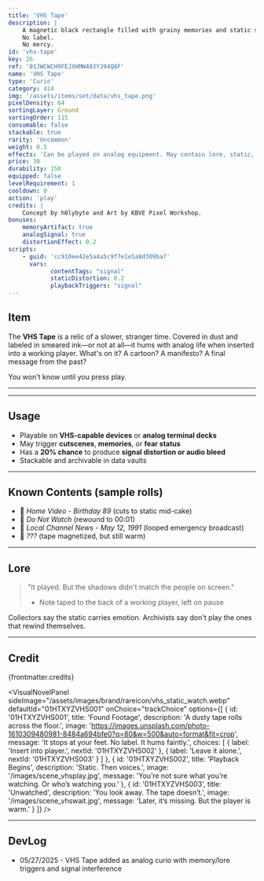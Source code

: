 ```yaml
---
title: 'VHS Tape'
description: | 
    A magnetic black rectangle filled with grainy memories and static secrets.
    No label.
    No mercy.
id: 'vhs-tape'
key: 26
ref: '01JWCWCH9FEJXHMW48JYJ94Q8F'
name: 'VHS Tape'
type: 'Curio'
category: 414
img: '/assets/items/set/data/vhs_tape.png'
pixelDensity: 64
sortingLayer: Ground
sortingOrder: 115
consumable: false
stackable: true
rarity: 'Uncommon'
weight: 0.5
effects: 'Can be played on analog equipment. May contain lore, static, or psychological interference.'
price: 30
durability: 150
equipped: false
levelRequirement: 1
cooldown: 0
action: 'play'
credits: |
    Concept by h0lybyte and Art by KBVE Pixel Workshop.
bonuses:
    memoryArtifact: true
    analogSignal: true
    distortionEffect: 0.2
scripts:
    - guid: 'cc910ee42e5a4a5c9f7e1e5a8d309ba7'
      vars:
            contentTags: "signal"
            staticDistortion: 0.2
            playbackTriggers: "signal"
---
```



## Item

The **VHS Tape** is a relic of a slower, stranger time.
Covered in dust and labeled in smeared ink—or not at all—it hums with analog life when inserted into a working player.
What's on it? A cartoon? A manifesto? 
A final message from the past?

You won't know until you press play.

---

<ItemDBPanel data={frontmatter} />

---
<Adsense />

## Usage

- Playable on **VHS-capable devices** or **analog terminal decks**  
- May trigger **cutscenes**, **memories**, or **fear status**  
- Has a **20% chance** to produce **signal distortion or audio bleed**  
- Stackable and archivable in data vaults

---

## Known Contents (sample rolls)

- 🔹 *Home Video - Birthday 89* (cuts to static mid-cake)  
- 🔹 *Do Not Watch* (rewound to 00:01)  
- 🔹 *Local Channel News - May 12, 1991* (looped emergency broadcast)  
- 🔹 *???* (tape magnetized, but still warm)

---

## Lore

> "It played. But the shadows didn't match the people on screen."
> - Note taped to the back of a working player, left on pause

Collectors say the static carries emotion. Archivists say don't play the ones that rewind themselves.

---

## Credit

{frontmatter.credits}

<VisualNovelPanel
  sideImage="/assets/images/brand/rareicon/vhs_static_watch.webp"
  defaultId="01HTXYZVHS001"
  onChoice="trackChoice"
  options={[
    {
      id: '01HTXYZVHS001',
      title: 'Found Footage',
      description: 'A dusty tape rolls across the floor.',
      image: 'https://images.unsplash.com/photo-1610309480981-8484a694bfe0?q=80&w=500&auto=format&fit=crop',
      message: 'It stops at your feet. No label. It hums faintly.',
      choices: [
        { label: 'Insert into player.', nextId: '01HTXYZVHS002' },
        { label: 'Leave it alone.', nextId: '01HTXYZVHS003' }
      ]
    },
    {
      id: '01HTXYZVHS002',
      title: 'Playback Begins',
      description: 'Static. Then voices.',
      image: '/images/scene_vhsplay.jpg',
      message: 'You’re not sure what you’re watching. Or who’s watching you.'
    },
    {
      id: '01HTXYZVHS003',
      title: 'Unwatched',
      description: 'You look away. The tape doesn’t.',
      image: '/images/scene_vhswait.jpg',
      message: 'Later, it’s missing. But the player is warm.'
    }
  ]}
/>

---

## DevLog

- 05/27/2025 - VHS Tape added as analog curio with memory/lore triggers and signal interference

